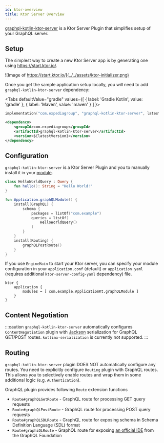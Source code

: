 ```yaml
---
id: ktor-overview
title: Ktor Server Overview
---
```



[graphql-kotlin-ktor-server](https://github.com/ExpediaGroup/graphql-kotlin/tree/master/servers/graphql-kotlin-ktor-server)
is a Ktor Server Plugin that simplifies setup of your GraphQL server.

## Setup

The simplest way to create a new Ktor Server app is by generating one using https://start.ktor.io/.

![Image of https://start.ktor.io/](../../assets/ktor-initializer.png)

Once you get the sample application setup locally, you will need to add `graphql-kotlin-ktor-server` dependency:

<Tabs
  defaultValue="gradle"
  values={[
    { label: 'Gradle Kotlin', value: 'gradle' },
    { label: 'Maven', value: 'maven' }
  ]
}>

<TabItem value="gradle">

```kotlin
implementation("com.expediagroup", "graphql-kotlin-ktor-server", latestVersion)
```

</TabItem>
<TabItem value="maven">

```xml
<dependency>
    <groupId>com.expediagroup</groupId>
    <artifactId>graphql-kotlin-ktor-server</artifactId>
    <version>${latestVersion}</version>
</dependency>
```

</TabItem>
</Tabs>

## Configuration

`graphql-kotlin-ktor-server` is a Ktor Server Plugin and you to manually install it in your [module](https://ktor.io/docs/modules.html).

```kotlin
class HelloWorldQuery : Query {
    fun hello(): String = "Hello World!"
}

fun Application.graphQLModule() {
    install(GraphQL) {
        schema {
            packages = listOf("com.example")
            queries = listOf(
                HelloWorldQuery()
            )
        }
    }
    install(Routing) {
        graphQLPostRoute()
    }
}
```

If you use `EngineMain` to start your Ktor server, you can specify your module configuration in your `application.conf` (default)
or `application.yaml` (requires additional `ktor-server-config-yaml` dependency) file.

```
ktor {
    application {
        modules = [ com.example.ApplicationKt.graphQLModule ]
    }
}
```

## Content Negotiation

:::caution
`graphql-kotlin-ktor-server` automatically configures `ContentNegotiation` plugin with [Jackson](https://github.com/FasterXML/jackson)
serialization for GraphQL GET/POST routes. `kotlinx-serialization` is currently not supported.
:::

## Routing

`graphql-kotlin-ktor-server` plugin DOES NOT automatically configure any routes. You need to explicitly configure `Routing`
plugin with GraphQL routes. This allows you to selectively enable routes and wrap them in some additional logic (e.g. `Authentication`).

GraphQL plugin provides following `Route` extension functions

- `Route#graphQLGetRoute` - GraphQL route for processing GET query requests
- `Route#graphQLPostRoute` - GraphQL route for processing POST query requests
- `Route#graphQLSDLRoute` - GraphQL route for exposing schema in Schema Definition Language (SDL) format
- `Route#graphiQLRoute` - GraphQL route for exposing [an official IDE](https://github.com/graphql/graphiql) from the GraphQL Foundation
